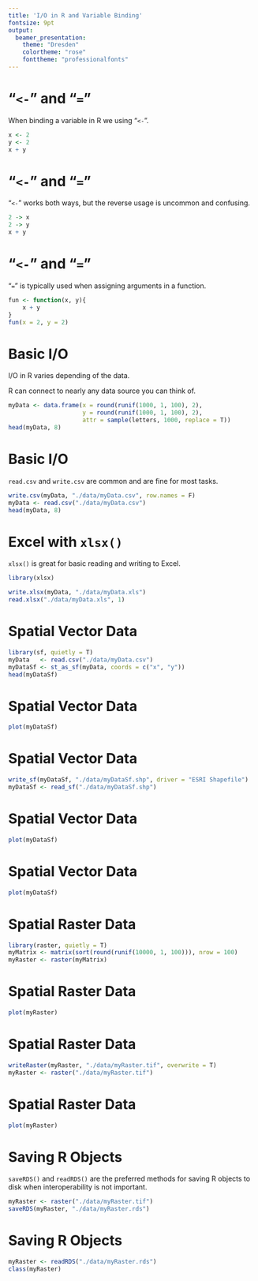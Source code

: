 ```yaml
---
title: 'I/O in R and Variable Binding'
fontsize: 9pt
output:
  beamer_presentation:
    theme: "Dresden"
    colortheme: "rose"
    fonttheme: "professionalfonts"
---
```


# "`<-`" and "`=`"

When binding a variable in R we using "`<-`".

```r

x <- 2
y <- 2
x + y

```

# "`<-`" and "`=`"

"`<-`" works both ways, but the reverse usage is uncommon and confusing.

```r

2 -> x
2 -> y
x + y

```

# "`<-`" and "`=`"

"`=`" is typically used when assigning arguments in a function.

```r

fun <- function(x, y){
    x + y
}
fun(x = 2, y = 2)

```

# Basic I/O

I/O in R varies depending of the data. 

R can connect to nearly any data source you can think of.

```r

myData <- data.frame(x = round(runif(1000, 1, 100), 2),
                     y = round(runif(1000, 1, 100), 2),
                     attr = sample(letters, 1000, replace = T))
head(myData, 8)

```

# Basic I/O

`read.csv` and `write.csv` are common and are fine for most tasks.

```r

write.csv(myData, "./data/myData.csv", row.names = F)
myData <- read.csv("./data/myData.csv")
head(myData, 8)

```

# Excel with `xlsx()`

`xlsx()` is great for basic reading and writing to Excel.

```r

library(xlsx)

write.xlsx(myData, "./data/myData.xls")
read.xlsx("./data/myData.xls", 1)

```

# Spatial Vector Data

```r

library(sf, quietly = T)
myData   <- read.csv("./data/myData.csv")
myDataSf <- st_as_sf(myData, coords = c("x", "y"))
head(myDataSf)

```

# Spatial Vector Data

```r

plot(myDataSf)

```

# Spatial Vector Data

```r

write_sf(myDataSf, "./data/myDataSf.shp", driver = "ESRI Shapefile")
myDataSf <- read_sf("./data/myDataSf.shp")

```

# Spatial Vector Data

```r

plot(myDataSf)

```

# Spatial Vector Data

```r

plot(myDataSf)

```

# Spatial Raster Data

```r

library(raster, quietly = T)
myMatrix <- matrix(sort(round(runif(10000, 1, 100))), nrow = 100)
myRaster <- raster(myMatrix)

```

# Spatial Raster Data

```r

plot(myRaster)

```

# Spatial Raster Data

```r

writeRaster(myRaster, "./data/myRaster.tif", overwrite = T)
myRaster <- raster("./data/myRaster.tif")

```

# Spatial Raster Data

```r

plot(myRaster)

```

# Saving R Objects

`saveRDS()` and `readRDS()` are the preferred methods for saving R objects to disk when interoperability is not important.

```r

myRaster <- raster("./data/myRaster.tif")
saveRDS(myRaster, "./data/myRaster.rds")

```

# Saving R Objects

```r

myRaster <- readRDS("./data/myRaster.rds")
class(myRaster)

```
